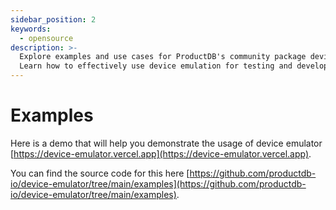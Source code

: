 ```yaml
---
sidebar_position: 2
keywords:
  - opensource
description: >-
  Explore examples and use cases for ProductDB's community package device emulator.
  Learn how to effectively use device emulation for testing and development.
---
```


# Examples

Here is a demo that will help you demonstrate the usage of device emulator [https://device-emulator.vercel.app](https://device-emulator.vercel.app).

You can find the source code for this here [https://github.com/productdb-io/device-emulator/tree/main/examples](https://github.com/productdb-io/device-emulator/tree/main/examples).

<head>
  <title>Community Packages Examples</title>
  <meta name="description" content="Explore examples and use cases for ProductDB's community package device emulator. Learn how to effectively use device emulation for testing and development."/>
</head>
